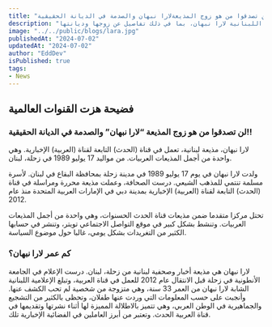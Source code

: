 ```yaml
---
title: "فضيحة هزت القنوات العالمية - لن تصدقوا من هو زوج المذيعةلارا نبهان والصدمة في الديانة الحقيقية !!"
description: "في هذا المقال، نكشف عن الحياة الشخصية للمذيعة اللبنانية لارا نبهان، بما في ذلك تفاصيل عن زوجها وديانتها."
image: "../../public/blogs/lara.jpg"
publishedAt: "2024-07-02"
updatedAt: "2024-07-02"
author: "EddDev"
isPublished: true
tags:
- News
---
```


## فضيحة هزت القنوات العالمية

### لن تصدقوا من هو زوج المذيعة “لارا نبهان” والصدمة في الديانة الحقيقية!!

لارا نبهان، مذيعة لبنانية، تعمل في قناة (الحدث) التابعة لقناة (العربية) الإخبارية. وهي واحدة من أجمل المذيعات العربيات. من مواليد 17 يوليو 1989 في زحلة، لبنان.

ولدت لارا نبهان في يوم 17 يوليو 1989 في مدينة زحلة بمحافظة البقاع في لبنان. لأسرة مسلمة تنتمي للمذهب الشيعي. درست الصحافة، وعملت مذيعة محررة ومراسلة في قناة (الحدث) التابعة لقناة (العربية) الإخبارية بمدينة دبي في الإمارات العربية المتحدة منذ عام 2012.

تحتل مركزا متقدما ضمن مذيعات قناة الحدث الحسنوات، وهي واحدة من أجمل المذيعات العربيات. وتنشط بشكل كبير في موقع التواصل الاجتماعي تويتر، وتنشر في حسابها الكثير من التغريدات بشكل يومي، غالبا حول موضوع السياسة.

### کم عمر لارا نبهان؟

لارا نبهان هي مذيعة أخبار وصحفية لبنانية من زحلة، لبنان. درست الإعلام في الجامعة الأنطونية في زحلة قبل الانتقال عام 2012 للعمل في قناة العربية، وتبلغ الإعلامية اللبنانية الشابة لارا نبهان من العمر 33 سنة، وهي متزوجة من شخصية لم تحب الكشف عنها. وأنجبت على حسب المعلومات التي وردت عنها طفلان، وتحظى بالكثير من التشجيع والجماهيرية في الوطن العربي، وهي تتميز بالاطلالة المميزة لها أثناء نشرتها وتقديمها في قناة العربية الحدث. وتعتبر من أبرز العاملين في الفضائية الإخبارية تلك.
